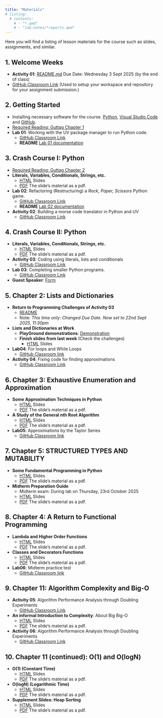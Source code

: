 ```yaml
---
title: "Materials"
# listing:
  # contents:
    # - "*.qmd"
    # - "lab-notes/*reports.qmd"
---
```

Here you will find a listing of lesson materials for the course such as slides, assignments, and similar.

<!-- ![](../graphics/levelup.png){width=10%} -->

## 1. Welcome Weeks
<!-- - _Specification Lab: CLI vs Script vs Notebook_ (20 Points)   -->
- **Activity 01**: [README.md](https://github.com/CMPSC101Fall2025DataStructures/01_activity_maze/blob/main/README.md)
  Due Date: Wednesday 3 Sept 2025 (by the end of class)
- [GitHub Classroom Link](https://classroom.github.com/a/Xr8c08jx) (Used to setup your workspace and repository for your assignment submission.)

## 2. Getting Started

- Installing necessary software for the course. [Python](https://www.python.org/), [Visual Studio Code](https://code.visualstudio.com/download) and [GitHub](https://github.com/git-guides/install-git).
- [Required Reading: Guttag Chapter 1](https://mitpress.ublish.com/ebook/itcapup3-preview/12609/1)
- **Lab 01**: Working with the UV package manager to run Python code.
  - [GitHub Classroom Link](https://classroom.github.com/a/zVISbjta) 
  - **README** [Lab 01 documentation](https://github.com/CMPSC101Fall2025DataStructures/01_lab/blob/main/README.md)

## 3. Crash Course I: Python

- [Required Reading: Guttag Chapter 2](https://mitpress.ublish.com/ebook/itcapup3-preview/12609/11)
- **Literals, Variables, Conditionals, Strings, etc. ** 
  - [HTML](3_i_introToPython_solutions.html) Slides
  -  [PDF](3_i_introToPython_solutions.pdf) The slide's material as a pdf.
- **Lab 02**: Refactoring (Restructuring) a *Rock, Paper, Scissors* Python game.
  - [GitHub Classroom Link](https://classroom.github.com/a/whuXaH09) 
  - **README** [Lab 02 documentation](https://github.com/CMPSC101Fall2025DataStructures/lab02/blob/main/README.md)
- **Activity 02**: Building a morse code translator in Python and UV
  - [GitHub Classroom Link](https://classroom.github.com/a/J49gcN2d)

## 4. Crash Course II: Python

- **Literals, Variables, Conditionals, Strings, etc. ** 
  - [HTML](3_ii_introToPython.html) Slides
  -  [PDF](3_ii_introToPython_solutions.pdf) The slide's material as a pdf.
- **Activity 03**: Coding using literals, lists and conditionals
  - [GitHub Classroom Link](https://classroom.github.com/a/NVL_RB-3)
- **Lab 03**: Completing smaller Python programs.
  - [GitHub Classroom Link](https://classroom.github.com/a/9c1qDmys)
- **Guest Speaker**: [Form](https://forms.gle/23A5b3JvvwNA8NDe8)
  
## 5. Chapter 2: Lists and Dictionaries
- **Return to Programming Challenges of Activity 03**
    -  [README](https://github.com/CMPSC101Fall2025DataStructures/03-activity/blob/main/README.md)
    -  Note: *This time only: Changed Due Date.  Now set to 22nd Sept 2025, 11:30pm*
- **Lists and Dictionaries at Work**  
  - **PlayGround demonstrations**: [Demonstration](../playground/06_listAndDictionaries.qmd)
  - **Finish slides from last week** (Check the challenges)
    - [HTML](3_ii_introToPython.html) Slides
- **Lab04**: For loops and While Loops
  - [GitHub Classroom link](https://classroom.github.com/a/zRXBQrSJ)
- **Activity 04**: Fixing code for finding approximations
  - [GitHub Classroom Link](https://classroom.github.com/a/MgMNCCpF)


## 6. Chapter 3: Exhaustive Enumeration and Approximation
- **Some Approximation Techniques in Python**
  - [HTML](6_exhaustive_approximation.html) Slides
  -  [PDF](6_exhaustive_approximation.pdf) The slide's material as a pdf.
- **A Study of the General nth Root Algorithm**
  - [HTML](6_energy_analysis_slides.html) Slides
  - [PDF](6_energy_analysis_slides.pdf) The slide's material as a pdf.
- **Lab05**: Approximations by the Taylor Series
  - [GitHub Classroom link](https://classroom.github.com/a/HXIF82p0)



## 7. Chapter 5: STRUCTURED TYPES AND MUTABILITY
- **Some Fundamental Programming in Python**
  - [HTML](7_python_fundamentals_slides.html) Slides
  -  [PDF](7_python_fundamentals_slides.pdf) The slide's material as a pdf.
- **Midterm Preparation Guide**
  -  Midterm exam: During lab on Thursday, 23rd October 2025
  -  [HTML](7_midterm_study_sheet.html) Slides
  -  [PDF](7_midterm_study_sheet.pdf) The slide's material as a pdf.
<!-- - **Lab 01**: Working with the UV package manager to run Python code. -->
  <!-- - [GitHub Classroom Link](https://classroom.github.com/a/zVISbjta)  -->
  <!-- - **README** [Lab 01 documentation](https://github.com/CMPSC101Fall2025DataStructures/01_lab/blob/main/README.md) -->
  

## 8. Chapter 4: A Return to Functional Programming
- **Lambda and Higher Order Functions**
  - [HTML](8_lambdaFunctions_i.html) Slides
  - [PDF](8_lambdaFunctions_i.pdf) The slide's material as a pdf.
- **Classes and Decorators Functions**
  - [HTML](8_classesAndDecorators.html) Slides
  - [PDF](8_classesAndDecorators.pdf) The slide's material as a pdf.
- **Lab06**: Midterm practice test
  - [GitHub Classroom link](https://classroom.github.com/a/ZYy4GlCI)
  
## 9. Chapter 11: Algorithm Complexity and Big-O
- **Activity 05**: Algorithm Performance Analysis through Doubling Experiments
  - [GitHub Classroom Link](https://classroom.github.com/a/4MAv9YIr)
- **An informal Introduction to Complexity**: About Big Big-O
  - [HTML](9_complexity_intro_slides.html) Slides
  - [PDF](9_complexity_intro_slides.pdf) The slide's material as a pdf.
- **Activity 06**: Algorithm Performance Analysis through Doubling Experiments
  - [GitHub Classroom Link](https://classroom.github.com/a/HIHMMxU3)

## 10. Chapter 11 (continued): O(1) and O(logN)
- **O(1) (Constant Time)**
  - [HTML](10_1_big_o_constant_o1.html) Slides
  - [PDF](10_1_big_o_constant_o1.pdf) The slide's material as a pdf.
- **O(logN) (Logarithmic Time)**
  - [HTML](10_2_big_o_logarithmic_ologn.html) Slides
  - [PDF](10_2_big_o_logarithmic_ologn.pdf) The slide's material as a pdf.
- **Supplement Slides: Heap Sorting**
  - [HTML](10_3_heap_sorting_slides.html) Slides
  - [PDF](10_3_heap_sorting_slides.pdf) The slide's material as a pdf.
